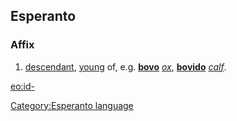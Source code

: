 ==Esperanto==
===Affix===
# [[descendant]], [[young]] of, e.g. '''[[bovo]]''' ''[[ox]]'', '''[[bovido]]''' ''[[calf]]''.

[[eo:id-]]
[[Category:Esperanto language]]
{{Universala Vortaro}}